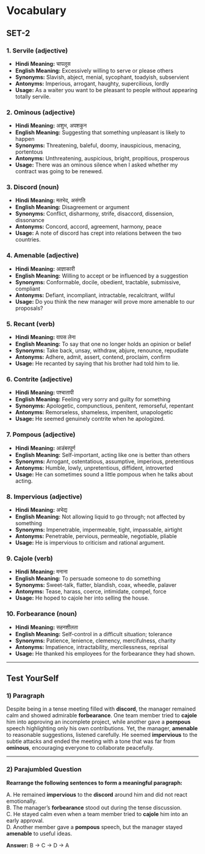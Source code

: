 
# Vocabulary 

## SET-2

### 1. Servile (adjective)
- **Hindi Meaning:** चापलूस  
- **English Meaning:** Excessively willing to serve or please others  
- **Synonyms:** Slavish, abject, menial, sycophant, toadyish, subservient  
- **Antonyms:** Imperious, arrogant, haughty, supercilious, lordly  
- **Usage:** As a waiter you want to be pleasant to people without appearing totally servile.

### 2. Ominous (adjective)
- **Hindi Meaning:** अशुभ, अपशकुन  
- **English Meaning:** Suggesting that something unpleasant is likely to happen  
- **Synonyms:** Threatening, baleful, doomy, inauspicious, menacing, portentous  
- **Antonyms:** Unthreatening, auspicious, bright, propitious, prosperous  
- **Usage:** There was an ominous silence when I asked whether my contract was going to be renewed.

### 3. Discord (noun)
- **Hindi Meaning:** मतभेद, असंगति  
- **English Meaning:** Disagreement or argument  
- **Synonyms:** Conflict, disharmony, strife, disaccord, dissension, dissonance  
- **Antonyms:** Concord, accord, agreement, harmony, peace  
- **Usage:** A note of discord has crept into relations between the two countries.

### 4. Amenable (adjective)
- **Hindi Meaning:** आज्ञाकारी  
- **English Meaning:** Willing to accept or be influenced by a suggestion  
- **Synonyms:** Conformable, docile, obedient, tractable, submissive, compliant  
- **Antonyms:** Defiant, incompliant, intractable, recalcitrant, willful  
- **Usage:** Do you think the new manager will prove more amenable to our proposals?

### 5. Recant (verb)
- **Hindi Meaning:** वापस लेना  
- **English Meaning:** To say that one no longer holds an opinion or belief  
- **Synonyms:** Take back, unsay, withdraw, abjure, renounce, repudiate  
- **Antonyms:** Adhere, admit, assert, contend, proclaim, confirm  
- **Usage:** He recanted by saying that his brother had told him to lie.

### 6. Contrite (adjective)
- **Hindi Meaning:** पश्चातापी  
- **English Meaning:** Feeling very sorry and guilty for something  
- **Synonyms:** Apologetic, compunctious, penitent, remorseful, repentant  
- **Antonyms:** Remorseless, shameless, impenitent, unapologetic  
- **Usage:** He seemed genuinely contrite when he apologized.

### 7. Pompous (adjective)
- **Hindi Meaning:** आडंबरपूर्ण  
- **English Meaning:** Self-important, acting like one is better than others  
- **Synonyms:** Arrogant, ostentatious, assumptive, imperious, pretentious  
- **Antonyms:** Humble, lowly, unpretentious, diffident, introverted  
- **Usage:** He can sometimes sound a little pompous when he talks about acting.

### 8. Impervious (adjective)
- **Hindi Meaning:** अभेद्य  
- **English Meaning:** Not allowing liquid to go through; not affected by something  
- **Synonyms:** Impenetrable, impermeable, tight, impassable, airtight  
- **Antonyms:** Penetrable, pervious, permeable, negotiable, pliable  
- **Usage:** He is impervious to criticism and rational argument.

### 9. Cajole (verb)
- **Hindi Meaning:** मनाना  
- **English Meaning:** To persuade someone to do something  
- **Synonyms:** Sweet-talk, flatter, blandish, coax, wheedle, palaver  
- **Antonyms:** Tease, harass, coerce, intimidate, compel, force  
- **Usage:** He hoped to cajole her into selling the house.

### 10. Forbearance (noun)
- **Hindi Meaning:** सहनशीलता  
- **English Meaning:** Self-control in a difficult situation; tolerance  
- **Synonyms:** Patience, lenience, clemency, mercifulness, charity  
- **Antonyms:** Impatience, intractability, mercilessness, reprisal  
- **Usage:** He thanked his employees for the forbearance they had shown.

---

## Test YourSelf

### 1) **Paragraph**

Despite being in a tense meeting filled with **discord**, the manager remained calm and showed admirable **forbearance**. One team member tried to **cajole** him into approving an incomplete project, while another gave a **pompous** speech highlighting only his own contributions. Yet, the manager, **amenable** to reasonable suggestions, listened carefully. He seemed **impervious** to the subtle attacks and ended the meeting with a tone that was far from **ominous**, encouraging everyone to collaborate peacefully.

---

### 2) **Parajumbled Question**

**Rearrange the following sentences to form a meaningful paragraph:**

A. He remained **impervious** to the **discord** around him and did not react emotionally.  
B. The manager’s **forbearance** stood out during the tense discussion.  
C. He stayed calm even when a team member tried to **cajole** him into an early approval.  
D. Another member gave a **pompous** speech, but the manager stayed **amenable** to useful ideas.


<HideBtn>**Answer:** B → C → D → A</HideBtn>



